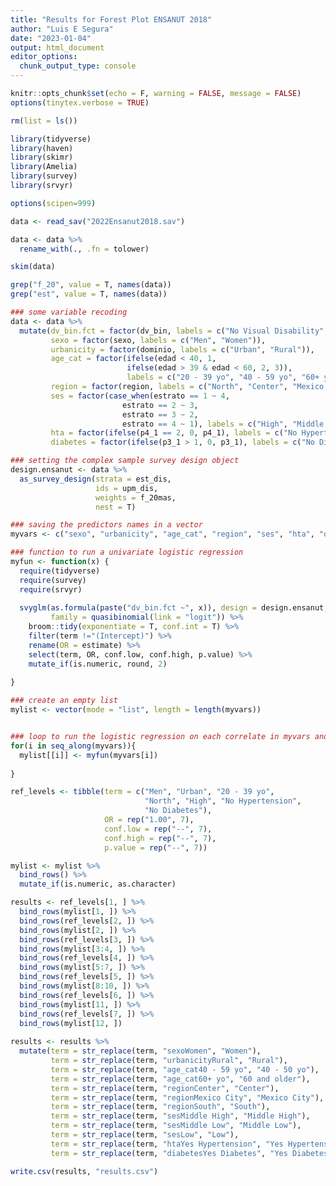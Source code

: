```yaml
---
title: "Results for Forest Plot ENSANUT 2018"
author: "Luis E Segura"
date: "2023-01-04"
output: html_document
editor_options: 
  chunk_output_type: console
---
```


```r
knitr::opts_chunk$set(echo = F, warning = FALSE, message = FALSE)
options(tinytex.verbose = TRUE)

rm(list = ls())

library(tidyverse)
library(haven)
library(skimr)
library(Amelia)
library(survey)
library(srvyr)

options(scipen=999)

data <- read_sav("2022Ensanut2018.sav")

data <- data %>%
  rename_with(., .fn = tolower)


```

```r
skim(data)

grep("f_20", value = T, names(data))
grep("est", value = T, names(data))

```

```r

### some variable recoding
data <- data %>%
  mutate(dv_bin.fct = factor(dv_bin, labels = c("No Visual Disability", "Yes Visual Disability")), 
         sexo = factor(sexo, labels = c("Men", "Women")), 
         urbanicity = factor(dominio, labels = c("Urban", "Rural")), 
         age_cat = factor(ifelse(edad < 40, 1, 
                          ifelse(edad > 39 & edad < 60, 2, 3)), 
                          labels = c("20 - 39 yo", "40 - 59 yo", "60+ yo")), 
         region = factor(region, labels = c("North", "Center", "Mexico City", "South")), 
         ses = factor(case_when(estrato == 1 ~ 4, 
                         estrato == 2 ~ 3, 
                         estrato == 3 ~ 2, 
                         estrato == 4 ~ 1), labels = c("High", "Middle High", "Middle Low", "Low")),
         hta = factor(ifelse(p4_1 == 2, 0, p4_1), labels = c("No Hypertension", "Yes Hypertension")), 
         diabetes = factor(ifelse(p3_1 > 1, 0, p3_1), labels = c("No Diabetes", "Yes Diabetes")))

### setting the complex sample survey design object
design.ensanut <- data %>%
  as_survey_design(strata = est_dis, 
                   ids = upm_dis, 
                   weights = f_20mas, 
                   nest = T)

```

```r
### saving the predictors names in a vector
myvars <- c("sexo", "urbanicity", "age_cat", "region", "ses", "hta", "diabetes")

### function to run a univariate logistic regression 
myfun <- function(x) {
  require(tidyverse)
  require(survey)
  require(srvyr)
  
  svyglm(as.formula(paste("dv_bin.fct ~", x)), design = design.ensanut, 
         family = quasibinomial(link = "logit")) %>%
    broom::tidy(exponentiate = T, conf.int = T) %>%
    filter(term !="(Intercept)") %>%
    rename(OR = estimate) %>%
    select(term, OR, conf.low, conf.high, p.value) %>%
    mutate_if(is.numeric, round, 2)
    
}

### create an empty list
mylist <- vector(mode = "list", length = length(myvars))


### loop to run the logistic regression on each correlate in myvars and save results into a list
for(i in seq_along(myvars)){
  mylist[[i]] <- myfun(myvars[i])
  
}

ref_levels <- tibble(term = c("Men", "Urban", "20 - 39 yo", 
                              "North", "High", "No Hypertension", 
                              "No Diabetes"), 
                     OR = rep("1.00", 7), 
                     conf.low = rep("--", 7), 
                     conf.high = rep("--", 7),
                     p.value = rep("--", 7))

mylist <- mylist %>%
  bind_rows() %>%
  mutate_if(is.numeric, as.character)

results <- ref_levels[1, ] %>%
  bind_rows(mylist[1, ]) %>%
  bind_rows(ref_levels[2, ]) %>%
  bind_rows(mylist[2, ]) %>%
  bind_rows(ref_levels[3, ]) %>%
  bind_rows(mylist[3:4, ]) %>%
  bind_rows(ref_levels[4, ]) %>%
  bind_rows(mylist[5:7, ]) %>%
  bind_rows(ref_levels[5, ]) %>%
  bind_rows(mylist[8:10, ]) %>%
  bind_rows(ref_levels[6, ]) %>%
  bind_rows(mylist[11, ]) %>%
  bind_rows(ref_levels[7, ]) %>%
  bind_rows(mylist[12, ])
  
results <- results %>%
  mutate(term = str_replace(term, "sexoWomen", "Women"), 
         term = str_replace(term, "urbanicityRural", "Rural"), 
         term = str_replace(term, "age_cat40 - 59 yo", "40 - 50 yo"), 
         term = str_replace(term, "age_cat60+ yo", "60 and older"), 
         term = str_replace(term, "regionCenter", "Center"), 
         term = str_replace(term, "regionMexico City", "Mexico City"),
         term = str_replace(term, "regionSouth", "South"),
         term = str_replace(term, "sesMiddle High", "Middle High"), 
         term = str_replace(term, "sesMiddle Low", "Middle Low"), 
         term = str_replace(term, "sesLow", "Low"), 
         term = str_replace(term, "htaYes Hypertension", "Yes Hypertension"), 
         term = str_replace(term, "diabetesYes Diabetes", "Yes Diabetes"))

write.csv(results, "results.csv")

```

